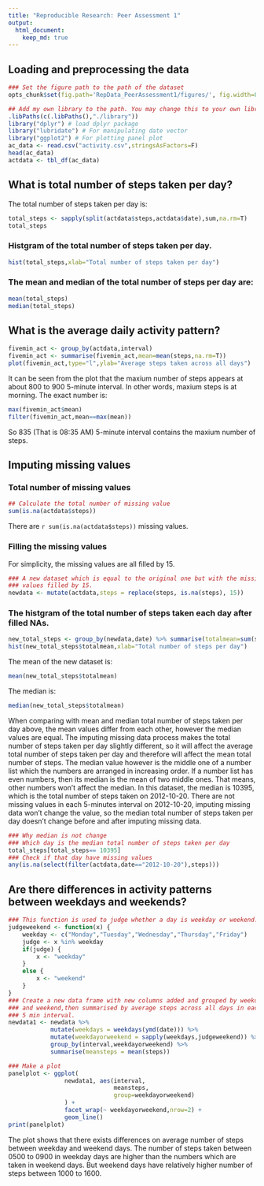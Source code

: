 ```yaml
---
title: "Reproducible Research: Peer Assessment 1"
output: 
  html_document:
    keep_md: true
---
```

## Loading and preprocessing the data

```r
### Set the figure path to the path of the dataset
opts_chunk$set(fig.path='RepData_PeerAssessment1/figures/', fig.width=8, fig.height=6)

## Add my own library to the path. You may change this to your own library
.libPaths(c(.libPaths(),"./library")) 
library("dplyr") # load dplyr package
library("lubridate") # For manipulating date vector
library("ggplot2") # For plotting panel plot
ac_data <- read.csv("activity.csv",stringsAsFactors=F)
head(ac_data)
actdata <- tbl_df(ac_data)
```

## What is total number of steps taken per day?
The total number of steps taken per day is:

```r
total_steps <- sapply(split(actdata$steps,actdata$date),sum,na.rm=T)
total_steps
```

### Histgram of the total number of steps taken per day.

```r
hist(total_steps,xlab="Total number of steps taken per day")
```

### The mean and median of the total number of steps per day are:

```r
mean(total_steps)
median(total_steps)
```

## What is the average daily activity pattern?
```r
fivemin_act <- group_by(actdata,interval)
fivemin_act <- summarise(fivemin_act,mean=mean(steps,na.rm=T))
plot(fivemin_act,type="l",ylab="Average steps taken across all days")
```

It can be seen from the plot that the maxium number of steps appears at about 800 to 900 5-minute interval. In other words, maxium steps is at morning. The exact number is:

```r
max(fivemin_act$mean)
filter(fivemin_act,mean==max(mean))
```
So 835 (That is 08:35 AM) 5-minute interval contains the maxium number of steps.

## Imputing missing values
### Total number of missing values
```r
## Calculate the total number of missing value
sum(is.na(actdata$steps)) 
```

There are `r sum(is.na(actdata$steps))` missing values. 

### Filling the missing values
For simplicity, the missing values are all filled by 15.

``` r
### A new dataset which is equal to the original one but with the missing
### values filled by 15.
newdata <- mutate(actdata,steps = replace(steps, is.na(steps), 15))
```

### The histgram of the total number of steps taken each day after filled NAs.

```r
new_total_steps <- group_by(newdata,date) %>% summarise(totalmean=sum(steps))    
hist(new_total_steps$totalmean,xlab="Total number of steps per day")
```


The mean of the new dataset is:

```r
mean(new_total_steps$totalmean)
```

The median is:

```r
median(new_total_steps$totalmean)
```
When comparing with mean and median total number of steps taken per day above, the mean values differ from each other, however the median values are equal.
The imputing missing data process makes the total number of steps taken per day slightly different, so it will affect the average total number of steps taken per day and therefore will affect the mean total number of steps. 
The median value however is the middle one of a number list which the numbers are arranged in increasing order. If a number list has even numbers, then its median is the mean of two middle ones. That means, other numbers won't affect the median.
In this dataset, the median is 10395, which is the total number of steps taken on 2012-10-20. There are not missing values in each 5-minutes interval on 2012-10-20, imputing missing data won't change the value, so the median total number of steps taken per day doesn't change before and after imputing missing data.

```r
### Why median is not change
### Which day is the median total number of steps taken per day
total_steps[total_steps== 10395]
### Check if that day have missing values
any(is.na(select(filter(actdata,date=="2012-10-20"),steps)))
```

## Are there differences in activity patterns between weekdays and weekends?
```r
### This function is used to judge whether a day is weekday or weekend.
judgeweekend <- function(x) {
    weekday <- c("Monday","Tuesday","Wednesday","Thursday","Friday")
    judge <- x %in% weekday
    if(judge) {
        x <- "weekday"
    }
    else {
        x <- "weekend"
    }
}
### Create a new data frame with new columns added and grouped by weekday
### and weekend,then summarised by average steps across all days in each 
### 5 min interval.
newdata1 <- newdata %>%
            mutate(weekdays = weekdays(ymd(date))) %>%
            mutate(weekdayorweekend = sapply(weekdays,judgeweekend)) %>%
            group_by(interval,weekdayorweekend) %>%
            summarise(meansteps = mean(steps))

### Make a plot
panelplot <- ggplot(
                newdata1, aes(interval,
                              meansteps,
                              group=weekdayorweekend)
                ) + 
                facet_wrap(~ weekdayorweekend,nrow=2) + 
                geom_line()
print(panelplot)
```

The plot shows that there exists differences on average number of steps between weekday and weekend days. 
The number of steps taken between 0500 to 0900 in weekday days are higher than the numbers which are taken in weekend days. But weekend days have relatively higher number of steps between 1000 to 1600.

